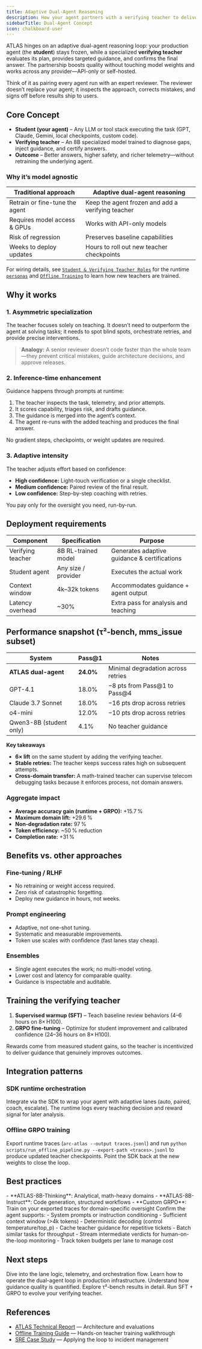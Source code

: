 ```yaml
---
title: Adaptive Dual-Agent Reasoning
description: How your agent partners with a verifying teacher to deliver safer, higher-quality results.
sidebarTitle: Dual-Agent Concept
icon: chalkboard-user
---
```


ATLAS hinges on an adaptive dual-agent reasoning loop: your production agent (the **student**) stays frozen, while a specialized **verifying teacher** evaluates its plan, provides targeted guidance, and confirms the final answer. The partnership boosts quality without touching model weights and works across any provider—API-only or self-hosted.

Think of it as pairing every agent run with an expert reviewer. The reviewer doesn’t replace your agent; it inspects the approach, corrects mistakes, and signs off before results ship to users.

## Core Concept

- **Student (your agent)** – Any LLM or tool stack executing the task (GPT, Claude, Gemini, local checkpoints, custom code).
- **Verifying teacher** – An 8B specialized model trained to diagnose gaps, inject guidance, and certify answers.
- **Outcome** – Better answers, higher safety, and richer telemetry—without retraining the underlying agent.

### Why it’s model agnostic

| Traditional approach | Adaptive dual-agent reasoning |
| --- | --- |
| Retrain or fine-tune the agent | Keep the agent frozen and add a verifying teacher |
| Requires model access & GPUs | Works with API-only models |
| Risk of regression | Preserves baseline capabilities |
| Weeks to deploy updates | Hours to roll out new teacher checkpoints |

For wiring details, see [`Student & Verifying Teacher Roles`](/sdk/student-verifying-teacher-roles) for the runtime [`personas`](/reference/glossary#persona) and [`Offline Training`](/training/offline/grpo-training) to learn how new teachers are trained.

## Why it works

### 1. Asymmetric specialization

The teacher focuses solely on teaching. It doesn’t need to outperform the agent at solving tasks; it needs to spot blind spots, orchestrate retries, and provide precise interventions.

> **Analogy:** A senior reviewer doesn’t code faster than the whole team—they prevent critical mistakes, guide architecture decisions, and approve releases.

### 2. Inference-time enhancement

Guidance happens through prompts at runtime:

1. The teacher inspects the task, telemetry, and prior attempts.
2. It scores capability, triages risk, and drafts guidance.
3. The guidance is merged into the agent’s context.
4. The agent re-runs with the added teaching and produces the final answer.

No gradient steps, checkpoints, or weight updates are required.

### 3. Adaptive intensity

The teacher adjusts effort based on confidence:

- **High confidence:** Light-touch verification or a single checklist.
- **Medium confidence:** Paired review of the final result.
- **Low confidence:** Step-by-step coaching with retries.

You pay only for the oversight you need, run-by-run.

## Deployment requirements

| Component | Specification | Purpose |
| --- | --- | --- |
| Verifying teacher | 8B RL-trained model | Generates adaptive guidance & certifications |
| Student agent | Any size / provider | Executes the actual work |
| Context window | 4k–32k tokens | Accommodates guidance + agent output |
| Latency overhead | ~30% | Extra pass for analysis and teaching |

## Performance snapshot (τ²-bench, mms_issue subset)

| System | Pass@1 | Notes |
| --- | --- | --- |
| **ATLAS dual-agent** | **24.0%** | Minimal degradation across retries |
| GPT-4.1 | 18.0% | −8 pts from Pass@1 to Pass@4 |
| Claude 3.7 Sonnet | 18.0% | −16 pts drop across retries |
| o4-mini | 12.0% | −10 pts drop across retries |
| Qwen3-8B (student only) | 4.1% | No teacher guidance |

**Key takeaways**

- **6× lift** on the same student by adding the verifying teacher.
- **Stable retries:** The teacher keeps success rates high on subsequent attempts.
- **Cross-domain transfer:** A math-trained teacher can supervise telecom debugging tasks because it enforces process, not domain answers.

### Aggregate impact

- **Average accuracy gain (runtime + GRPO):** +15.7 %
- **Maximum domain lift:** +29.6 %
- **Non-degradation rate:** 97 %
- **Token efficiency:** ~50 % reduction
- **Completion rate:** +31 %

## Benefits vs. other approaches

### Fine-tuning / RLHF

- No retraining or weight access required.
- Zero risk of catastrophic forgetting.
- Deploy new guidance in hours, not weeks.

### Prompt engineering

- Adaptive, not one-shot tuning.
- Systematic and measurable improvements.
- Token use scales with confidence (fast lanes stay cheap).

### Ensembles

- Single agent executes the work; no multi-model voting.
- Lower cost and latency for comparable quality.
- Guidance is inspectable and auditable.

## Training the verifying teacher

1. **Supervised warmup (SFT)** – Teach baseline review behaviors (4–6 hours on 8× H100).
2. **GRPO fine-tuning** – Optimize for student improvement and calibrated confidence (24–36 hours on 8× H100).

Rewards come from measured student gains, so the teacher is incentivized to deliver guidance that genuinely improves outcomes.

## Integration patterns

### SDK runtime orchestration

Integrate via the SDK to wrap your agent with adaptive lanes (auto, paired, coach, escalate). The runtime logs every teaching decision and reward signal for later analysis.

### Offline GRPO training

Export runtime traces (`arc-atlas --output traces.jsonl`) and run `python scripts/run_offline_pipeline.py --export-path <traces>.jsonl` to produce updated teacher checkpoints. Point the SDK back at the new weights to close the loop.

## Best practices

<AccordionGroup>
  <Accordion title="Selecting the teacher checkpoint">
    - **ATLAS-8B-Thinking**: Analytical, math-heavy domains  
    - **ATLAS-8B-Instruct**: Code generation, structured workflows  
    - **Custom GRPO**: Train on your exported traces for domain-specific oversight
  </Accordion>
  <Accordion title="Qualifying student agents">
    Confirm the agent supports:  
    - System prompts or instruction conditioning  
    - Sufficient context window (>4k tokens)  
    - Deterministic decoding (control temperature/top_p)
  </Accordion>
  <Accordion title="Operational tips">
    - Cache teacher guidance for repetitive tickets  
    - Batch similar tasks for throughput  
    - Stream intermediate verdicts for human-on-the-loop monitoring  
    - Track token budgets per lane to manage cost
  </Accordion>
</AccordionGroup>

## Next steps

<CardGroup cols="2">
  <Card title="Runtime Orchestration" icon="arrows-rotate" href="/sdk/orchestration">
    Dive into the lane logic, telemetry, and orchestration flow.
  </Card>
  <Card title="Deploy to Production" icon="plug" href="/sdk/quickstart">
    Learn how to operate the dual-agent loop in production infrastructure.
  </Card>
  <Card title="Reward System" icon="trophy" href="/concepts/reward-design">
    Understand how guidance quality is quantified.
  </Card>
  <Card title="Performance Benchmarks" icon="chart-line" href="/examples/sota-on-tau-squared-bench">
    Explore τ²-bench results in detail.
  </Card>
  <Card title="Offline Training" icon="dumbbell" href="/training/offline/grpo-training">
    Run SFT + GRPO to evolve your verifying teacher.
  </Card>
</CardGroup>

## References

- [ATLAS Technical Report](/reference/technical-report) — Architecture and evaluations
- [Offline Training Guide](/training/offline/grpo-training) — Hands-on teacher training walkthrough
- [SRE Case Study](/examples/sre-root-cause-analysis) — Applying the loop to incident management
